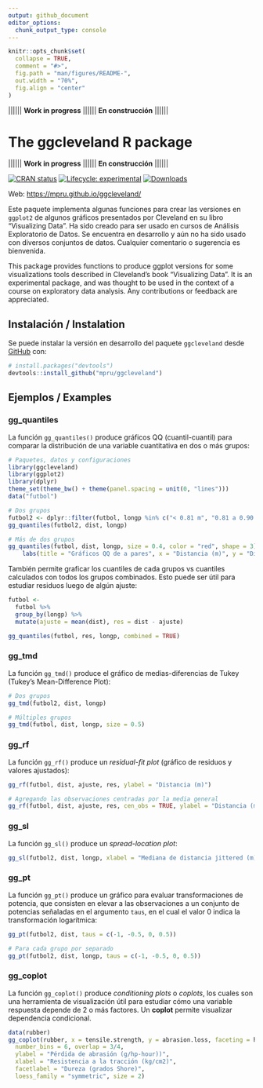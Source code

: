 ```yaml
---
output: github_document
editor_options: 
  chunk_output_type: console
---
```


<!-- README.md is generated from README.Rmd. Please edit that file -->

```r
knitr::opts_chunk$set(
  collapse = TRUE,
  comment = "#>",
  fig.path = "man/figures/README-",
  out.width = "70%",
  fig.align = "center"
)
```

|||||| **Work in progress** |||||| **En construcción** ||||||

# The ggcleveland R package

|||||| **Work in progress** |||||| **En construcción** ||||||

<!-- badges: start -->
[![CRAN status](https://www.r-pkg.org/badges/version/karel)](https://CRAN.R-project.org/package=ggcleveland)
[![Lifecycle: experimental](https://img.shields.io/badge/lifecycle-experimental-orange.svg)](https://www.tidyverse.org/lifecycle/#experimental)
[![Downloads](https://cranlogs.r-pkg.org/badges/ggcleveland?color=blue)](https://cran.rstudio.com/package=ggcleveland)
<!-- badges: end -->

Web: [https://mpru.github.io/ggcleveland/](https://mpru.github.io/ggcleveland/)

Este paquete implementa algunas funciones para crear las versiones en `ggplot2` de algunos gráficos presentados por Cleveland en su libro "Visualizing Data". Ha sido creado para ser usado en cursos de Análisis Exploratorio de Datos. Se encuentra en desarrollo y aún no ha sido usado con diversos conjuntos de datos. Cualquier comentario o sugerencia es bienvenida.

This package provides functions to produce ggplot versions for some visualizations tools described in Cleveland's book "Visualizing Data". It is an experimental package, and was thought to be used in the context of a course on exploratory data analysis. Any contributions or feedback are appreciated.

## Instalación / Instalation

<!-- 
You can install the released version of karel from [CRAN](https://CRAN.R-project.org) with:

``` r
install.packages("karel")
```
-->

Se puede instalar la versión en desarrollo del paquete `ggcleveland` desde [GitHub](https://github.com/mpru/ggcleveland) con:

``` r
# install.packages("devtools")
devtools::install_github("mpru/ggcleveland")
```
## Ejemplos / Examples

### gg_quantiles

La función `gg_quantiles()` produce gráficos QQ (cuantil-cuantil) para comparar la distribución de una variable cuantitativa en dos o más grupos:

```r
# Paquetes, datos y configuraciones
library(ggcleveland)
library(ggplot2)
library(dplyr)
theme_set(theme_bw() + theme(panel.spacing = unit(0, "lines")))
data("futbol")

# Dos grupos
futbol2 <- dplyr::filter(futbol, longp %in% c("< 0.81 m", "0.81 a 0.90 m"))
gg_quantiles(futbol2, dist, longp)

# Más de dos grupos
gg_quantiles(futbol, dist, longp, size = 0.4, color = "red", shape = 3) +
	labs(title = "Gráficos QQ de a pares", x = "Distancia (m)", y = "Distancia (m)")
```

También permite graficar los cuantiles de cada grupos vs cuantiles calculados con todos los grupos combinados. Esto puede ser útil para estudiar residuos luego de algún ajuste:

```r
futbol <- 
  futbol %>% 
  group_by(longp) %>% 
  mutate(ajuste = mean(dist), res = dist - ajuste)

gg_quantiles(futbol, res, longp, combined = TRUE) 
```

### gg_tmd

La función `gg_tmd()` produce el gráfico de medias-diferencias de Tukey (Tukey's Mean-Difference Plot):

```r
# Dos grupos
gg_tmd(futbol2, dist, longp)

# Múltiples grupos
gg_tmd(futbol, dist, longp, size = 0.5)
```

### gg_rf

La función `gg_rf()` produce un *residual-fit plot* (gráfico de residuos y valores ajustados):

```r
gg_rf(futbol, dist, ajuste, res, ylabel = "Distancia (m)")

# Agregando las observaciones centradas por la media general
gg_rf(futbol, dist, ajuste, res, cen_obs = TRUE, ylabel = "Distancia (m)")
```

### gg_sl

La función `gg_sl()` produce un *spread-location plot*:

```r
gg_sl(futbol2, dist, longp, xlabel = "Mediana de distancia jittered (m)")
```

### gg_pt

La función `gg_pt()` produce un gráfico para evaluar transformaciones de potencia, que consisten en elevar a las observaciones a un conjunto de potencias señaladas en el argumento `taus`, en el cual el valor 0 indica la transformación logarítmica:

```r
gg_pt(futbol2, dist, taus = c(-1, -0.5, 0, 0.5))

# Para cada grupo por separado
gg_pt(futbol2, dist, longp, taus = c(-1, -0.5, 0, 0.5))
```

### gg_coplot

La función `gg_coplot()` produce *conditioning plots* o *coplots*, los cuales son una herramienta de visualización útil para estudiar cómo una variable respuesta depende de 2 o más factores. Un **coplot** permite visualizar dependencia condicional.

```r
data(rubber)
gg_coplot(rubber, x = tensile.strength, y = abrasion.loss, faceting = hardness,
  number_bins = 6, overlap = 3/4,
  ylabel = "Pérdida de abrasión (g/hp-hour))",
  xlabel = "Resistencia a la tracción (kg/cm2)",
  facetlabel = "Dureza (grados Shore)", 
  loess_family = "symmetric", size = 2)
```

